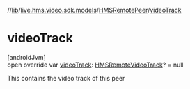//[lib](/api-reference/android/v2/home/content)/[live.hms.video.sdk.models](../index)/[HMSRemotePeer](index)/[videoTrack](video-track)

# videoTrack

[androidJvm]\
open override var [videoTrack](video-track): [HMSRemoteVideoTrack](../../live.hms.video.media.tracks/-h-m-s-remote-video-track/index)? = null

This contains the video track of this peer
